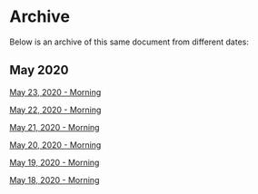 # Archive

Below is an archive of this same document from different dates:

## May 2020

[May 23, 2020 - Morning](https://5ec910b25ba546000683ef75--researchpaper.netlify.app/)

[May 22, 2020 - Morning](https://5ec7bfda63f2680006dc7adb--researchpaper.netlify.app/)

[May 21, 2020 - Morning](https://5ec66e35e51006000702d6a6--researchpaper.netlify.app/)

[May 20, 2020 - Morning](https://5ec54d80a11b3100064e7032--researchpaper.netlify.app/)

[May 19, 2020 - Morning](https://5ec3ebd67cef13000653e8ec--researchpaper.netlify.app/)

[May 18, 2020 - Morning](https://5ec27a599a31b90007d45f5e--researchpaper.netlify.app/)
